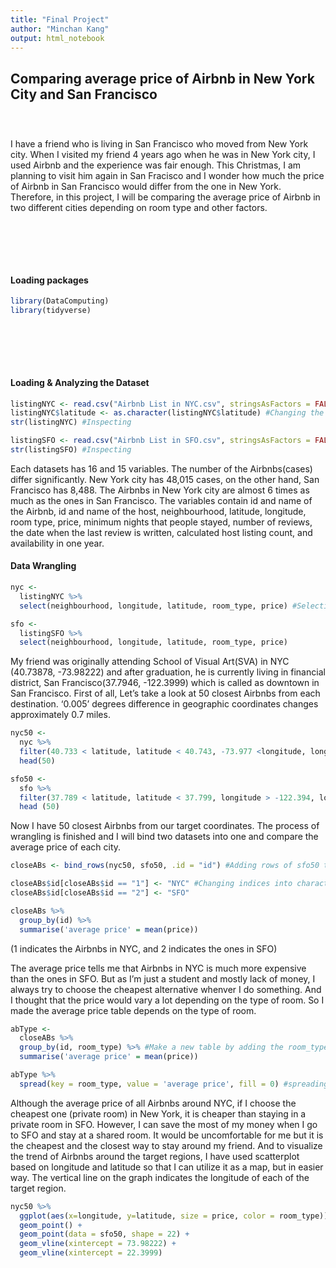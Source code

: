 ```yaml
---
title: "Final Project"
author: "Minchan Kang"
output: html_notebook
---
```


## Comparing average price of Airbnb in New York City and San Francisco
#### 　
I have a friend who is living in San Francisco who moved from New York city. When I visited my friend 4 years ago when he was in New York city, I used Airbnb and the experience was fair enough. This Christmas, I am planning to visit him again in San Fracisco and I wonder how much the price of Airbnb in San Francisco would differ from the one in New York. Therefore, in this project, I will be comparing the average price of Airbnb in two different cities depending on room type and other factors.

#### 　
#### 　
#### Loading packages
```r
library(DataComputing)
library(tidyverse)
```

#### 　
#### 　
#### Loading & Analyzing the Dataset

```r
listingNYC <- read.csv("Airbnb List in NYC.csv", stringsAsFactors = FALSE)
listingNYC$latitude <- as.character(listingNYC$latitude) #Changing the data type of 'latitude' from numeric into character for future operation.
str(listingNYC) #Inspecting
```

```r
listingSFO <- read.csv("Airbnb List in SFO.csv", stringsAsFactors = FALSE)
str(listingSFO) #Inspecting
```
Each datasets has 16 and 15 variables. The number of the Airbnbs(cases) differ significantly. New York city has 48,015 cases, on the other hand, San Francisco has 8,488. The Airbnbs in New York city are almost 6 times as much as the ones in San Francisco. The variables contain id and name of the Airbnb, id and name of the host, neighbourhood, latitude, longitude, room type, price, minimum nights that people stayed, number of reviews, the date when the last review is written, calculated host listing count, and availability in one year.

#### Data Wrangling

```r
nyc <-
  listingNYC %>%
  select(neighbourhood, longitude, latitude, room_type, price) #Selecting the only columns that I will use.

sfo <-
  listingSFO %>%
  select(neighbourhood, longitude, latitude, room_type, price)
```

My friend was originally attending School of Visual Art(SVA) in NYC (40.73878, -73.98222) and after graduation, he is currently living in financial district, San Francisco(37.7946, -122.3999) which is called as downtown in San Francisco. First of all, Let's take a look at 50 closest Airbnbs from each destination. '0.005' degrees difference in geographic coordinates changes approximately 0.7 miles.

```r
nyc50 <-
  nyc %>%
  filter(40.733 < latitude, latitude < 40.743, -73.977 <longitude, longitude < -73.987) %>% #Filtering out the closest Airbnbs from SVA
  head(50)

sfo50 <-
  sfo %>%
  filter(37.789 < latitude, latitude < 37.799, longitude > -122.394, longitude < -122.404) %>% #Filtering out the closest airbnbs from financial district
  head (50)
```

Now I have 50 closest Airbnbs from our target coordinates. The process of wrangling is finished and I will bind two datasets into one and compare the average price of each city.

```r
closeABs <- bind_rows(nyc50, sfo50, .id = "id") #Adding rows of sfo50 to nyc50

closeABs$id[closeABs$id == "1"] <- "NYC" #Changing indices into character.
closeABs$id[closeABs$id == "2"] <- "SFO"

closeABs %>%
  group_by(id) %>%
  summarise('average price' = mean(price))
```
(1 indicates the Airbnbs in NYC, and 2 indicates the ones in SFO)

The average price tells me that Airbnbs in NYC is much more expensive than the ones in SFO. But as I'm just a student and mostly lack of money, I always try to choose the cheapest alternative whenver I do something. And I thought that the price would vary a lot depending on the type of room. So I made the average price table depends on the type of room.

```r
abType <-
  closeABs %>%
  group_by(id, room_type) %>% #Make a new table by adding the room_type variable to the last average price table.
  summarise('average price' = mean(price))

abType %>%
  spread(key = room_type, value = 'average price', fill = 0) #spreading the dataframe with respect to room_type
```

Although the average price of all Airbnbs around NYC, if I choose the cheapest one (private room) in New York, it is cheaper than staying in a private room in SFO. However, I can save the most of my money when I go to SFO and stay at a shared room. It would be uncomfortable for me but it is the cheapest and the closest way to stay around my friend. And to visualize the trend of Airbnbs around the target regions, I have used scatterplot based on longitude and latitude so that I can utilize it as a map, but in easier way. The vertical line on the graph indicates the longitude of each of the target region.

```r
nyc50 %>%
  ggplot(aes(x=longitude, y=latitude, size = price, color = room_type)) +
  geom_point() +
  geom_point(data = sfo50, shape = 22) +
  geom_vline(xintercept = 73.98222) +
  geom_vline(xintercept = 22.3999)
```

